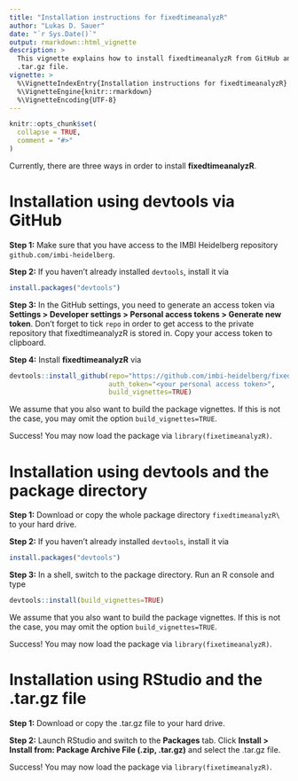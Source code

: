 ```yaml
---
title: "Installation instructions for fixedtimeanalyzR"
author: "Lukas D. Sauer"
date: "`r Sys.Date()`"
output: rmarkdown::html_vignette
description: >
  This vignette explains how to install fixedtimeanalyzR from GitHub and from the
  .tar.gz file.
vignette: >
  %\VignetteIndexEntry{Installation instructions for fixedtimeanalyzR}
  %\VignetteEngine{knitr::rmarkdown}
  %\VignetteEncoding{UTF-8}
---
```


```r
knitr::opts_chunk$set(
  collapse = TRUE,
  comment = "#>"
)
```

Currently, there are three ways in order to install **fixedtimeanalyzR**.

# Installation using devtools via GitHub

**Step 1:** Make sure that you have access to the IMBI Heidelberg repository `github.com/imbi-heidelberg`.

**Step 2:** If you haven't already installed `devtools`, install it via
```r
install.packages("devtools")
```

**Step 3:** In the GitHub settings, you need to generate an access token via **Settings > Developer settings > Personal access tokens > Generate new token**. Don't forget to tick `repo` in order to get access to the private repository that fixedtimeanalyzR is stored in. Copy your access token to clipboard.

**Step 4:**  Install **fixedtimeanalyzR** via
```r
devtools::install_github(repo="https://github.com/imbi-heidelberg/fixedtimeanalyzR",
                         auth_token="<your personal access token>",
                         build_vignettes=TRUE)
```
We assume that you also want to build the package vignettes. If this is not the case, you may omit the option `build_vignettes=TRUE`.

Success! You may now load the package via `library(fixetimeanalyzR)`.

# Installation using devtools and the package directory

**Step 1:** Download or copy the whole package directory `fixedtimeanalyzR\` to your hard drive.

**Step 2:** If you haven't already installed `devtools`, install it via
```r
install.packages("devtools")
```

**Step 3:** In a shell, switch to the package directory. Run an R console and type
```r
devtools::install(build_vignettes=TRUE)
```
We assume that you also want to build the package vignettes. If this is not the case, you may omit the option `build_vignettes=TRUE`.

Success! You may now load the package via `library(fixetimeanalyzR)`.

# Installation using RStudio and the .tar.gz file

**Step 1:** Download or copy the .tar.gz file to your hard drive.

**Step 2:** Launch RStudio and switch to the **Packages** tab. Click **Install > Install from: Package Archive File (.zip, .tar.gz)** and select the .tar.gz file.

Success! You may now load the package via `library(fixetimeanalyzR)`.
